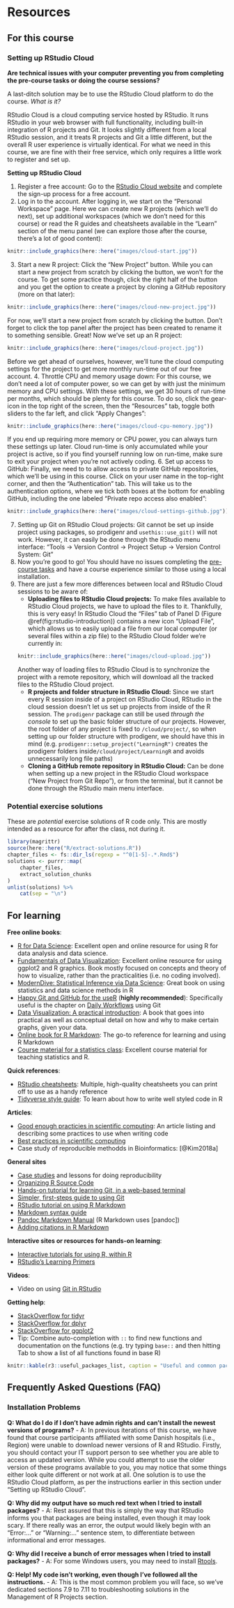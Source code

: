 # Resources

## For this course

### Setting up RStudio Cloud

**Are technical issues with your computer preventing you from completing the pre-course tasks or doing the course sessions?** 

A last-ditch solution may be to use the RStudio Cloud platform to do the course.
*What is it?*

RStudio Cloud is a cloud computing service hosted by RStudio. It runs RStudio in your web browser with full functionality, including built-in integration of R projects and Git. It looks slightly different from a local RStudio session, and it treats R projects and Git a little different, but the overall R user experience is virtually identical.
For what we need in this course, we are fine with their free service, which only requires a little work to register and set up.

**Setting up RStudio Cloud**

1. Register a free account: Go to the [RStudio Cloud website](https://rstudio.cloud/plans/free) and complete the sign-up process for a free account.
2. Log in to the account. After logging in, we start on the "Personal Workspace" page. Here we can create new R projects (which we'll do next), set up additional workspaces (which we don't need for this course) or read the R guides and cheatsheets available in the "Learn" section of the menu panel (we can explore those after the course, there's a lot of good content):
```r
knitr::include_graphics(here::here("images/cloud-start.jpg"))
```
3. Start a new R project:  Click the "New Project" button. While you can start a new project from scratch by clicking the button, we won't for the course. To get some practice though, click the right half of the button and you get the option to create a project by cloning a GitHub repository (more on that later):
```r
knitr::include_graphics(here::here("images/cloud-new-project.jpg"))
```
For now, we'll start a new project from scratch by clicking the button. Don't forget to click the top panel after the project has been created to rename it to something sensible. Great! Now we've set up an R project:
```r
knitr::include_graphics(here::here("images/cloud-project.jpg"))
```
Before we get ahead of ourselves, however, we'll tune the cloud computing settings for the project to get more monthly run-time out of our free account.
4. Throttle CPU and memory usage down: For this course, we don't need a lot of computer power, so we can get by with just the minimum memory and CPU settings. With these settings, we get 30 hours of run-time per months, which should be plenty for this course. To do so, click the gear-icon in the top right of the screen, then the "Resources" tab, toggle both sliders to the far left, and click "Apply Changes":
```r
knitr::include_graphics(here::here("images/cloud-cpu-memory.jpg"))
```
If you end up requiring more memory or CPU power, you can always turn these settings up later. Cloud run-time is only accumulated while your project is active, so if you find yourself running low on run-time, make sure to exit your project when you're not actively coding.
6. Set up access to GitHub: Finally, we need to to allow access to private GitHub repositories, which we'll be using in this course. Click on your user name in the top-right corner, and then the "Authentication" tab. This will take us to the authentication options, where we tick both boxes at the bottom for enabling GitHub, including the one labeled "Private repo access also enabled":
```r
knitr::include_graphics(here::here("images/cloud-settings-github.jpg"))
```
7. Setting up Git on RStudio Cloud projects: Git cannot be set up inside project using packages, so prodigenr and `usethis::use_git()` will not work. However, it can easily be done through the RStudio menu interface: "Tools -> Version Control -> Project Setup -> Version Control System: Git"
7. Now you're good to go! You should have no issues completing the [pre-course tasks](pre-course#getting-familiar-with-rstudio) and have a course experience similar to those using a local installation.
8. There are just a few more differences between local and RStudio Cloud sessions to be aware of:
    - **Uploading files to RStudio Cloud projects:** To make files available to RStudio Cloud projects, we have to upload the files to it. Thankfully, this is very easy! In RStudio Cloud the "Files" tab of Panel D (Figure \@ref(fig:rstudio-introduction)) contains a new icon "Upload File", which allows us to easily upload a file from our local computer (or several files within a zip file) to the RStudio Cloud folder we're currently in:
    ```r
    knitr::include_graphics(here::here("images/cloud-upload.jpg"))
    ```
    Another way of loading files to RStudio Cloud is to synchronize the project with a remote repository, which will download all the tracked files to the RStudio Cloud project.
    - **R projects and folder structure in RStudio Cloud:** Since we start every R session inside of a project on RStudio Cloud, RStudio in the cloud session doesn't let us set up projects from inside of the R session. The `prodigenr` package can still be used *through the console* to set up the basic folder structure of our projects. However, the root folder of any project is fixed to `/cloud/project/`, so when setting up our folder structure with prodigenr, we should have this in mind (e.g. `prodigenr::setup_project("LearningR")` creates the prodigenr folders inside`/cloud/project/LearningR` and avoids unnecessarily long file paths)
    - **Cloning a GitHub remote repository in RStudio Cloud:** Can be done when setting up a new project in the RStudio Cloud workspace ("New Project from Git Repo"), or from the terminal, but it cannot be done through the RStudio main menu interface.

### Potential exercise solutions

These are *potential* exercise solutions of R code only. This are mostly intended
as a resource for after the class, not during it.

```r
library(magrittr)
source(here::here("R/extract-solutions.R"))
chapter_files <- fs::dir_ls(regexp = "^0[1-5]-.*.Rmd$")
solutions <- purrr::map(
    chapter_files,
    extract_solution_chunks
)
unlist(solutions) %>% 
    cat(sep = "\n")
```

## For learning

**Free online books**:

- [R for Data Science](https://r4ds.had.co.nz/): 
Excellent open and online resource for using R for data analysis and data science.
- [Fundamentals of Data Visualization](https://serialmentor.com/dataviz/): 
Excellent online resource for using ggplot2 and R graphics.
Book mostly focused on concepts and theory of how to visualize, 
rather than the practicalities (i.e. no coding involved).
- [ModernDive: Statistical Inference via Data Science](https://moderndive.com/): 
Great book on using statistics and data science methods in R
- [Happy Git and GitHub for the useR](https://happygitwithr.com/) (**highly recommended**):
Specifically useful is the chapter on [Daily Workflows](https://happygitwithr.com/repeated-amend.html) using Git
- [Data Visualization: A practical introduction](https://socviz.co/index.html#preface):
A book that goes into practical as well as conceptual detail on how 
and why to make certain graphs, given your data.
- [Online book for R Markdown](https://bookdown.org/yihui/rmarkdown/):
The go-to reference for learning and using R Markdown
- [Course material for a statistics class](https://stat545.com/):
Excellent course material for teaching statistics and R.
    
**Quick references**:

- [RStudio cheatsheets](https://www.rstudio.com/resources/cheatsheets/):
Multiple, high-quality cheatsheets you can print off to use as a handy reference
- [Tidyverse style guide](https://style.tidyverse.org/):
To learn about how to write well styled code in R

**Articles**:

- [Good enough practicies in scientific computing](https://doi.org/10.1371/journal.pcbi.1005510):
An article listing and describing some practices to use when writing code
- [Best practices in scientific computing](https://doi.org/10.1371/journal.pbio.1001745)
- Case study of reproducible methodds in Bioinformatics: [@Kim2018a]

**General sites**

- [Case studies](https://www.practicereproducibleresearch.org/) and lessons for doing reproducibility
- [Organizing R Source Code](https://www.r-bloggers.com/r-best-practices-r-you-writing-the-r-way/)
- [Hands-on tutorial for learning Git, in a web-based terminal](https://try.github.io/levels/1/challenges/1)
- [Simpler, first-steps guide to using Git](https://rogerdudler.github.io/git-guide/)
- [RStudio tutorial on using R Markdown](https://rmarkdown.rstudio.com/lesson-1.html)
- [Markdown syntax guide](https://rmarkdown.rstudio.com/authoring_basics.html)
- [Pandoc Markdown Manual](https://pandoc.org/MANUAL.html#pandocs-markdown) (R
Markdown uses [pandoc])
- [Adding citations in R Markdown](https://rmarkdown.rstudio.com/authoring_bibliographies_and_citations.html)

**Interactive sites or resources for hands-on learning**:

- [Interactive tutorials for using R, within R](https://swirlstats.com/)
- [RStudio's Learning Primers](https://rstudio.cloud/learn/primers)

**Videos**:

- Video on using [Git in RStudio]

[Git in RStudio]: https://rstudio.com/resources/webinars/managing-part-2-github-and-rstudio/

**Getting help**:
    
- [StackOverflow for tidyr](https://stackoverflow.com/questions/tagged/tidyr)
- [StackOverflow for dplyr](https://stackoverflow.com/questions/tagged/dplyr)
- [StackOverflow for ggplot2](https://stackoverflow.com/questions/tagged/ggplot2?sort=frequent&pageSize=50)
- Tip: Combine auto-completion with `::` to find new functions 
and documentation on the functions 
(e.g. try typing `base::` and then hitting Tab to show a list of all functions found in base R)

```r
knitr::kable(r3::useful_packages_list, caption = "Useful and common packages to use in data analysis.")
```

## Frequently Asked Questions (FAQ)

### Installation Problems

**Q: What do I do if I don't have admin rights and can't install the newest versions of programs?**
- A: In previous iterations of this course, we have found that course participants affiliated with some Danish hospitals (i.e., Region) were unable to download newer versions of R and RStudio. Firstly, you should contact your IT support person to see whether you are able to access an updated version. While you could attempt to use the older version of these programs available to you, you may notice that some things either look quite different or not work at all. One solution is to use the RStudio Cloud platform, as per the instructions earlier in this section under "Setting up RStudio Cloud".

**Q: Why did my output have so much red text when I tried to install packages?**
- A: Rest assured that this is simply the way that RStudio informs you that packages are being installed, even though it may look scary. If there really was an error, the output would likely begin with an "Error:..." or "Warning:..." sentence stem, to differentiate between informational and error messages. 

**Q: Why did I receive a bunch of error messages when I tried to install packages?**
- A: For some Windows users, you may need to install [Rtools](https://cran.r-project.org/bin/windows/Rtools/Rtools35.exe).

**Q: Help! My code isn't working, even though I've followed all the instructions.**
- A: This is the most common problem you will face, so we've dedicated sections 7.9 to 7.11 to troubleshooting solutions in the Management of R Projects section.
